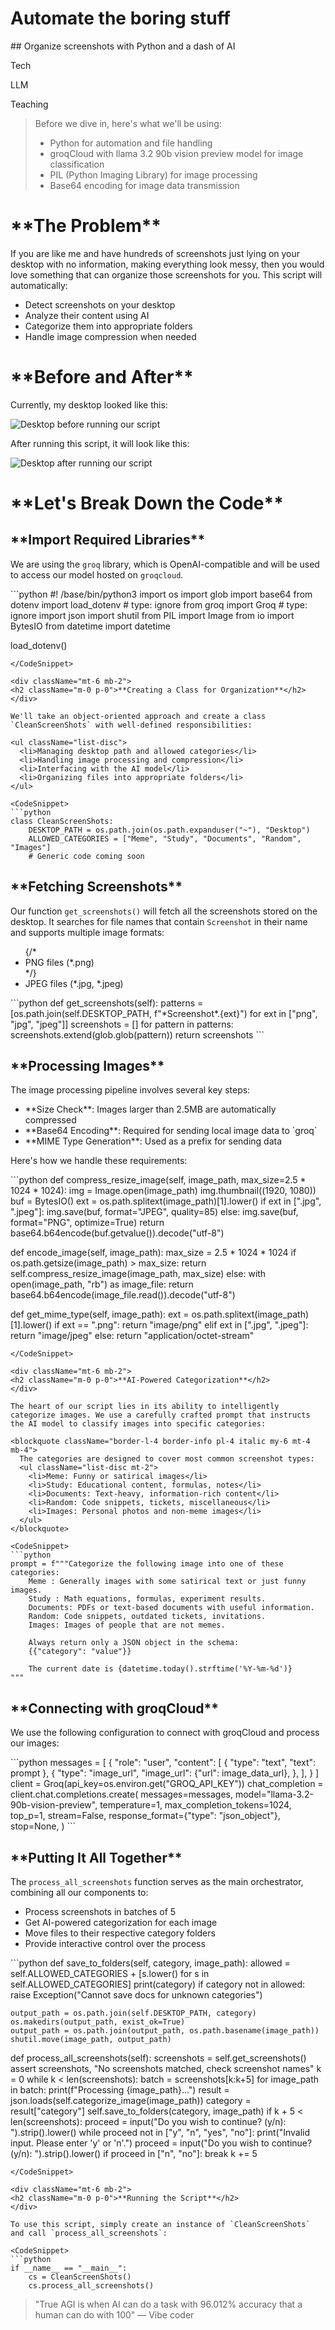  
 
<BlogHeader date='2025-02-26'>
  <h1 className="m-0 p-0">Automate the boring stuff</h1>
  ## Organize screenshots with Python and a dash of AI
  <p className="tag">Tech</p>
  <p className="tag">LLM</p>
  <p className="tag">Teaching</p>
</BlogHeader>

<blockquote className="border-l-4 border-info pl-4 italic my-6 mt-10 mb-0">
  Before we dive in, here's what we'll be using:
  <ul className="list-disc">
    <li>Python for automation and file handling</li>
    <li>groqCloud with llama 3.2 90b vision preview model for image classification</li>
    <li>PIL (Python Imaging Library) for image processing</li>
    <li>Base64 encoding for image data transmission</li>
  </ul>
</blockquote>


<div className="mt-10 mb-4">
<h1 className="m-0 p-0">**The Problem**</h1>
</div>

If you are like me and have hundreds of screenshots just lying on your desktop with no information, making everything look messy, then you would love something that can organize those screenshots for you. This script will automatically:

<ul className="list-disc">
  <li>Detect screenshots on your desktop</li>
  <li>Analyze their content using AI</li>
  <li>Categorize them into appropriate folders</li>
  <li>Handle image compression when needed</li>
</ul>

<div className="mt-10 mb-4">
<h1 className="m-0 p-0">**Before and After**</h1>
</div>

Currently, my desktop looked like this:

<div className="relative w-full lg:max-w-[50rem] mx-auto mt-[10px] mb-[10px]
 sm:max-w-[30rem] md:max-w-[50rem]">
    <Image
      src="/pre-cleanss.png"
      alt="Desktop before running our script"
      width={1920}
      height={1080}
      className="rounded object-cover w-full"
      priority
      quality={100}
    />
</div>

After running this script, it will look like this:
<div className="relative w-full lg:max-w-[50rem] mx-auto mt-[10px] mb-[10px]
 sm:max-w-[30rem] md:max-w-[50rem]"
 >
    <Image
      src="/post-cleanss.png"
      alt="Desktop after running our script"
      width={1920}
      height={1080}
      className="rounded object-cover w-full"
      quality={100}
      priority
    />
</div>

<div className="mt-10 mb-4">
<h1 className="m-0 p-0">**Let's Break Down the Code**</h1>
</div>

<div className="mt-6 mb-2">
<h2 className="m-0 p-0">**Import Required Libraries**</h2>
</div>

We are using the `groq` library, which is OpenAI-compatible and will be used to access our model hosted on `groqcloud`.

<CodeSnippet>
```python
#! /base/bin/python3
import os
import glob
import base64
from dotenv import load_dotenv # type: ignore
from groq import Groq # type: ignore
import json
import shutil
from PIL import Image
from io import BytesIO
from datetime import datetime

load_dotenv()
```
</CodeSnippet>

<div className="mt-6 mb-2">
<h2 className="m-0 p-0">**Creating a Class for Organization**</h2>
</div>

We'll take an object-oriented approach and create a class `CleanScreenShots` with well-defined responsibilities:

<ul className="list-disc">
  <li>Managing desktop path and allowed categories</li>
  <li>Handling image processing and compression</li>
  <li>Interfacing with the AI model</li>
  <li>Organizing files into appropriate folders</li>
</ul>

<CodeSnippet>
```python
class CleanScreenShots:
    DESKTOP_PATH = os.path.join(os.path.expanduser("~"), "Desktop")
    ALLOWED_CATEGORIES = ["Meme", "Study", "Documents", "Random", "Images"]
    # Generic code coming soon
```
</CodeSnippet>

<div className="mt-6 mb-2">
<h2 className="m-0 p-0">**Fetching Screenshots**</h2>
</div>

Our function `get_screenshots()` will fetch all the screenshots stored on the desktop. It searches for file names that contain `Screenshot` in their name and supports multiple image formats:

<ul className="list-disc">
  {/* <li>PNG files (*.png)</li> */}
  <li>JPEG files (*.jpg, *.jpeg)</li>
</ul>

<CodeSnippet>
```python
def get_screenshots(self):
    patterns = [os.path.join(self.DESKTOP_PATH, f"*Screenshot*.{ext}") for ext in ["png", "jpg", "jpeg"]]
    screenshots = []
    for pattern in patterns:
        screenshots.extend(glob.glob(pattern))
    return screenshots
```
</CodeSnippet>

<div className="mt-6 mb-2">
<h2 className="m-0 p-0">**Processing Images**</h2>
</div>

The image processing pipeline involves several key steps:

<ul className="list-disc">
  <li>**Size Check**: Images larger than 2.5MB are automatically compressed</li>
  <li>**Base64 Encoding**: Required for sending local image data to `groq`</li>
  <li>**MIME Type Generation**: Used as a prefix for sending data</li>
</ul>

Here's how we handle these requirements:

<CodeSnippet>
```python
def compress_resize_image(self, image_path, max_size=2.5 * 1024 * 1024):
    img = Image.open(image_path)
    img.thumbnail((1920, 1080))
    buf = BytesIO()
    ext = os.path.splitext(image_path)[1].lower()
    if ext in [".jpg", ".jpeg"]:
        img.save(buf, format="JPEG", quality=85)
    else:
        img.save(buf, format="PNG", optimize=True)
    return base64.b64encode(buf.getvalue()).decode("utf-8")

def encode_image(self, image_path):
    max_size = 2.5 * 1024 * 1024
    if os.path.getsize(image_path) > max_size:
        return self.compress_resize_image(image_path, max_size)
    else:
        with open(image_path, "rb") as image_file:
            return base64.b64encode(image_file.read()).decode("utf-8")

def get_mime_type(self, image_path):
    ext = os.path.splitext(image_path)[1].lower()
    if ext == ".png":
        return "image/png"
    elif ext in [".jpg", ".jpeg"]:
        return "image/jpeg"
    else:
        return "application/octet-stream"
```
</CodeSnippet>

<div className="mt-6 mb-2">
<h2 className="m-0 p-0">**AI-Powered Categorization**</h2>
</div>

The heart of our script lies in its ability to intelligently categorize images. We use a carefully crafted prompt that instructs the AI model to classify images into specific categories:

<blockquote className="border-l-4 border-info pl-4 italic my-6 mt-4 mb-4">
  The categories are designed to cover most common screenshot types:
  <ul className="list-disc mt-2">
    <li>Meme: Funny or satirical images</li>
    <li>Study: Educational content, formulas, notes</li>
    <li>Documents: Text-heavy, information-rich content</li>
    <li>Random: Code snippets, tickets, miscellaneous</li>
    <li>Images: Personal photos and non-meme images</li>
  </ul>
</blockquote>

<CodeSnippet>
```python
prompt = f"""Categorize the following image into one of these categories:
    Meme : Generally images with some satirical text or just funny images.
    Study : Math equations, formulas, experiment results.
    Documents: PDFs or text-based documents with useful information.
    Random: Code snippets, outdated tickets, invitations.
    Images: Images of people that are not memes.

    Always return only a JSON object in the schema:
    {{"category": "value"}}

    The current date is {datetime.today().strftime('%Y-%m-%d')}
"""
```
</CodeSnippet>

<div className="mt-6 mb-2">
<h2 className="m-0 p-0">**Connecting with groqCloud**</h2>
</div>

We use the following configuration to connect with groqCloud and process our images:

<CodeSnippet>
```python 
messages = [
    {
        "role": "user",
        "content": [
            {
                "type": "text",
                "text": prompt
            },
            {
                "type": "image_url",
                "image_url": {"url": image_data_url},
            },
        ],
    }
]
client = Groq(api_key=os.environ.get("GROQ_API_KEY"))
chat_completion = client.chat.completions.create(
    messages=messages,
    model="llama-3.2-90b-vision-preview",
    temperature=1,
    max_completion_tokens=1024,
    top_p=1,
    stream=False,
    response_format={"type": "json_object"},
    stop=None,
)
```
</CodeSnippet>

<div className="mt-6 mb-2">
<h2 className="m-0 p-0">**Putting It All Together**</h2>
</div>

The `process_all_screenshots` function serves as the main orchestrator, combining all our components to:

<ul className="list-disc">
  <li>Process screenshots in batches of 5</li>
  <li>Get AI-powered categorization for each image</li>
  <li>Move files to their respective category folders</li>
  <li>Provide interactive control over the process</li>
</ul>

<CodeSnippet>
```python
def save_to_folders(self, category, image_path):
    allowed = self.ALLOWED_CATEGORIES + [s.lower() for s in self.ALLOWED_CATEGORIES]
    print(category)
    if category not in allowed:
        raise Exception("Cannot save docs for unknown categories")
    
    output_path = os.path.join(self.DESKTOP_PATH, category)
    os.makedirs(output_path, exist_ok=True)
    output_path = os.path.join(output_path, os.path.basename(image_path))
    shutil.move(image_path, output_path) 
    
def process_all_screenshots(self):
    screenshots = self.get_screenshots()
    assert screenshots, "No screenshots matched, check screenshot names"
    k = 0
    while k < len(screenshots):
        batch = screenshots[k:k+5]
        for image_path in batch:
            print(f"Processing {image_path}...")
            result = json.loads(self.categorize_image(image_path))
            category = result["category"]
            self.save_to_folders(category, image_path)
        if k + 5 < len(screenshots):
            proceed = input("Do you wish to continue? (y/n): ").strip().lower()
            while proceed not in ["y", "n", "yes", "no"]:
                print("Invalid input. Please enter 'y' or 'n'.")
                proceed = input("Do you wish to continue? (y/n): ").strip().lower()
            if proceed in ["n", "no"]:
                break
        k += 5
```
</CodeSnippet>

<div className="mt-6 mb-2">
<h2 className="m-0 p-0">**Running the Script**</h2>
</div>

To use this script, simply create an instance of `CleanScreenShots` and call `process_all_screenshots`:

<CodeSnippet>
```python
if __name__ == "__main__":
    cs = CleanScreenShots()
    cs.process_all_screenshots()
```
</CodeSnippet>

<blockquote className="border-l-4 border-quote pl-4 italic my-6 mt-4 mb-0">
  "True AGI is when AI can do a task with 96.012% accuracy that a human can do with 100"
  <span className="block text-sm mt-2">— Vibe coder</span>
</blockquote>